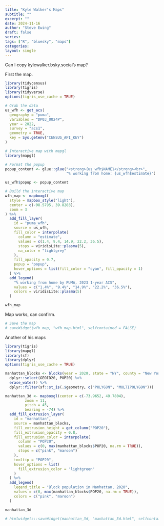 ```yaml
---
title: "Kyle Walker's Maps"
subtitle: ""
excerpt: ""
date: 2024-11-16
author: "Steve Ewing"
draft: false
series:
tags: ["R", "bluesky", "maps"]
categories:
layout: single
---
```


Can I copy kylewalker.bsky.social's map?

First the map.
```r
library(tidycensus)
library(tigris)
library(tidyverse)
options(tigris_use_cache = TRUE)

# Grab the data
us_wfh <- get_acs(
  geography = "puma",
  variables = "DP03_0024P",
  year = 2022,
  survey = "acs1",
  geometry = TRUE,
  key = Sys.getenv("CENSUS_API_KEY")
)

# Interactive map with mapgl
library(mapgl)

# Format the popup
popup_content <- glue::glue("<strong>{us_wfh$NAME}</strong><br>",
                            "% working from home: {us_wfh$estimate}")

us_wfh$popup <- popup_content

# Build the interactive map
wfh_map <- mapboxgl(
  style = mapbox_style("light"),
  center = c(-98.5795, 39.8283),
  zoom = 3
) %>%
  add_fill_layer(
    id = "puma_wfh",
    source = us_wfh,
    fill_color = interpolate(
      column = "estimate",
      values = c(1.4, 9.4, 14.9, 22.2, 36.5),
      stops = viridisLite::plasma(5),
      na_color = "lightgrey"
    ),
    fill_opacity = 0.7,
    popup = "popup",
    hover_options = list(fill_color = "cyan", fill_opacity = 1)
  ) %>%
  add_legend(
    "% working from home by PUMA, 2023 1-year ACS",
    values = c("1.4%", "9.4%", "14.9%", "22.2%", "36.5%"),
    colors = viridisLite::plasma(5)
  )

wfh_map
```

Map works, can confirm.

```r
# Save the map
# saveWidget(wfh_map, "wfh_map.html", selfcontained = FALSE)
```

Another of his maps

```r
library(tigris)
library(mapgl)
library(sf)
library(dplyr)
options(tigris_use_cache = TRUE)

manhattan_blocks <- blocks(year = 2020, state = "NY", county = "New York") |>
  dplyr::select(GEOID20, POP20) %>%
  erase_water() %>%
  dplyr::filter(sf::st_is(.$geometry, c("POLYGON", "MULTIPOLYGON")))

manhattan_3d <- mapboxgl(center = c(-73.9652, 40.7804),
         zoom = 11,
         pitch = 45,
         bearing = -74) %>%
  add_fill_extrusion_layer(
    id = "manhattan",
    source = manhattan_blocks,
    fill_extrusion_height = get_column("POP20"),
    fill_extrusion_opacity = 0.8,
    fill_extrusion_color = interpolate(
      column = "POP20",
      values = c(0, max(manhattan_blocks$POP20, na.rm = TRUE)),
      stops = c("pink", "maroon")
    ),
    tooltip = "POP20",
    hover_options = list(
      fill_extrusion_color = "lightgreen"
    )
  ) %>%
  add_legend(
    legend_title = "Block population in Manhattan, 2020",
    values = c(0, max(manhattan_blocks$POP20, na.rm = TRUE)),
    colors = c("pink", "maroon")
  )

manhattan_3d 
```

```r
# htmlwidgets::saveWidget(manhattan_3d, "manhattan_3d.html", selfcontained = FALSE)
```

